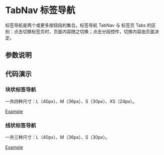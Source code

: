 
# TabNav 标签导航

<Subtitle>标签导航是两个或更多按钮段的集合。标签导航 TabNav 与 标签页 Tabs 的区别：点击切换标签页时，页面内容随之切换；点击分段控件，切换内容由页面决定。</Subtitle>

## 参数说明
<ArgsTable of={TabNav} />

## 代码演示

### 块状标签导航
一共四种尺寸：L（40px）、M（36px）、S（30px）、XS（24px）。

[Example](/?path=/story/basic-components-avatar--block)

### 线状标签导航
一共三种尺寸：L（40px）、M（36px）、S（30px）。

[Example](/?path=/story/basic-components-avatar--line)
